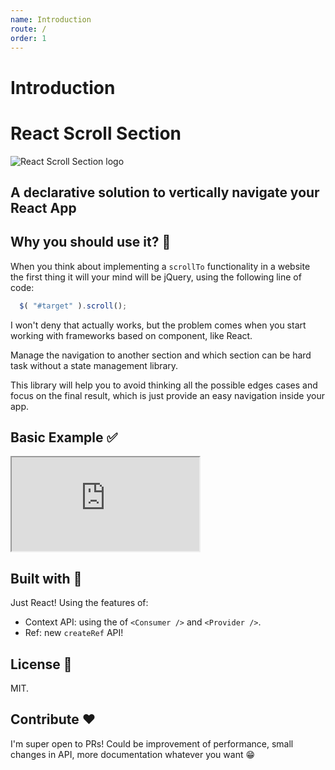 ```yaml
---
name: Introduction
route: /
order: 1 
---
```



# Introduction

<div style={{ textAlign: 'center'}}>
  <h1>React Scroll Section</h1> 
  <img src={logoSvg} alt="React Scroll Section logo" />
  <h2>
    <strong>A declarative solution to vertically navigate your React App</strong>
  </h2>
</div>

## Why you should use it? 🤔

When you think about implementing a `scrollTo` functionality in a website the first thing it will your mind will be jQuery, using the following line of code: 

``` javascript
  $( "#target" ).scroll();
```

I won't deny that actually works, but the problem comes when you start working with frameworks based on component, like React.

Manage the navigation to another section and which section can be hard task without a state management library.

This library will help you to avoid thinking all the possible edges cases and focus on the final result, which is just provide an easy navigation inside your app.

## Basic Example ✅

<iframe src="https://codesandbox.io/embed/30qmm4m2j5?view=preview" style={{width:'100%', height:'500px', border:0, borderRadius: '4px', overflow:'hidden'}} sandbox="allow-modals allow-forms allow-popups allow-scripts allow-same-origin"></iframe>

## Built with 🔧

Just React! Using the features of:

* Context API: using the of `<Consumer />` and `<Provider />`.
* Ref: new `createRef` API!

## License 🔖

MIT.

## Contribute ❤️

I'm super open to PRs! Could be improvement of performance, small changes in API, more documentation whatever you want 😁